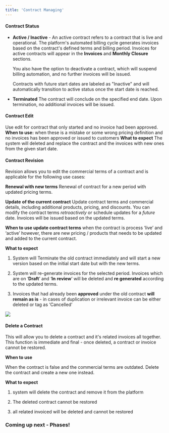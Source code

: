```yaml
---
title: 'Contract Managing'
---
```


#### Contract Status

* **Active / Inactive** -&#x20;
  An active contract refers to a contract that is live and operational. The platform's automated billing cycle generates invoices based on the contract's defined terms and billing period. Invoices for active contracts will appear in the **Invoices** and **Monthly Closure** sections.

  You also have the option to deactivate a contract, which will suspend billing automation, and no further invoices will be issued.

  Contracts with future start dates are labeled as "Inactive" and will automatically transition to active status once the start date is reached.

* **Terminated**&#x20;
  The contract will conclude on the specified end date. Upon termination, no additional invoices will be issued.

#### Contract Edit

Use edit for contract that only started and no invoice had been approved.
**When to use:** when these is a mistake or some wrong pricing definition  and no invoices has been approved or issued to customers
**What to expect** The system will deleted and replace the contract and the invoices with new ones from the given start date.

#### Contract Revision

Revision allows you to edit the commercial terms of a contract and is applicable for the following use cases:

**Renewal with new terms**&#x20;
Renewal of contract for a new period with updated pricing terms.&#x20;

**Update** **of the current contract**&#x20;
Update contract terms and commercial details, including additional products, pricing, and discounts. You can modify the contract terms *retroactively* or schedule updates for a *future* date. Invoices will be issued based on the updated terms.

**When to use update contract terms**&#x20;
when the contract is process ‘live’ and ‘active’ however, there are new pricing / products that needs to be updated and added to the current contract.

**What to expect**

1. System will Terminate the old contract immediately and will start a new version based on the initial start date but with the new terms.

2. System will re-generate invoices for the selected period. Invoices which are on ‘**Draft**’ and ‘**In** **review**’ will be deleted and **re generated** according to the updated terms.

3. Invoices that had already been **approved** under the old contract **will remain as is** - in cases of duplication or irrelevant invoice can be either deleted or tag as ‘Cancelled’

![](/Planrevision.png)

#### Delete a Contract

This will allow you to delete a contract and it's related invoices all together. This function is immediate and final - once deleted, a contract or invoice cannot be restored.

**When to use**

When the contract is false and the commercial terms are outdated. Delete the contract and create a new one instead.

**What to expect**

1. system will delete the contract and remove it from the platform

2. The deleted contract cannot be restored

3. all related invoiced will be deleted and cannot be restored

### Coming up next - Phases!&#x20;